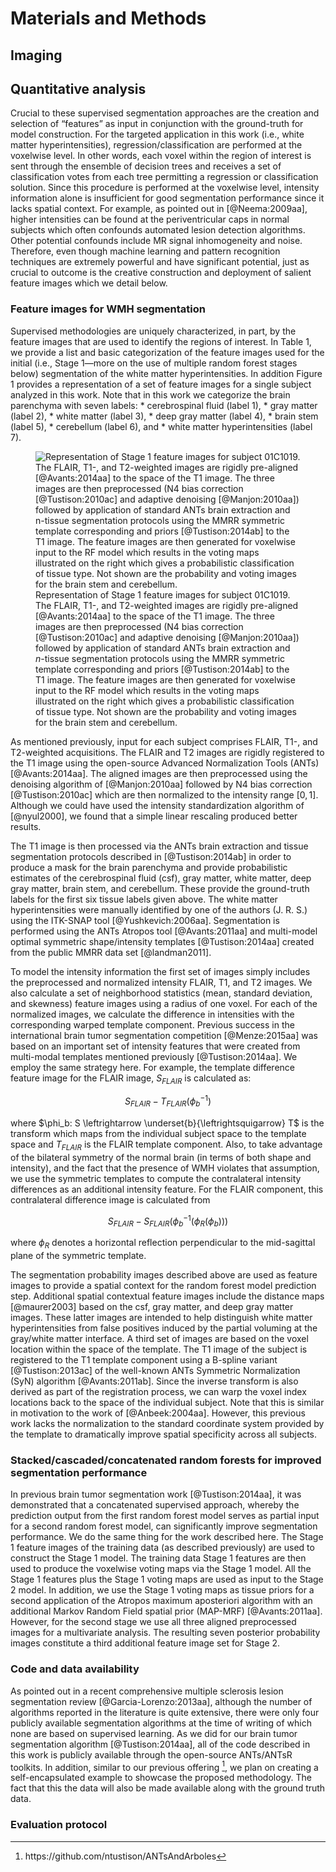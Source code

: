 
# Materials and Methods

## Imaging

## Quantitative analysis

<!--

* Importance of machine learning in medical image analysis
    x give examples
    x (tools) support vector machines
    x (tools) neural networks
    x (apps)
    x Random forests algorithms
        x MS lesion detection (Geremeria 2011)
        x Brain tumor segmentation (BRATS 2012 and BRATS 2013)
        x Tustison 2015 (importance of feature images)
        x Pustina 2016
    x Random forests overview

* Overview of protocol
    * Preprocess all images
        * Denoise
        * N4 bias correction
    * Create Stage 1 feature images
    * Use those as input to the first stage RF model to get RF voting maps
        * CSF
        * GM
        * WM
        * Deep GM
        * Brain stem
        * Cerebellum
        * WMHs
    * Use RF voting maps as priors for antsAtroposN4.sh to perform Bayesian-based
      segmentation with an additional Markov random field prior to promote spatial
      smoothness of the labels.
    * Use Stage 1 feature images + RF voting maps + antsAtroposN4.sh posteriors as
      Stage 2 feature images.
    * Remove isolated voxels as final refinement.


* Creation of feature images (all contained within ANTs)
    * Benefits of open source
    * best registration (for template building)
    * Preprocessing
        * Denoising
        * N4 bias correction
    * Types of feature images and motivation for their use (Stage 1)
        * Normalized intensities and neighborhood statistics image
        * Symmetric template --- the brain exhibits a shape and intensity bilateral
          symmetry under normal conditions.  WMHs can "break" this symmetry.
        * Probabilistic segmentations, distance maps and symmetric template indices ---
          help remove false positives
          caused by partial voluming at the gray/white matter interface and the location
          indices since, for example, higher intensities can be found at the periventricular
          caps in normal subjects [@Neema:2009aa] which often confounds automated lesion
          detection algorithms.
    * Types of feature images and motivation for their use (Stage 2)
        * All previously images (for the reasons stated above)
        * ``antsAtroposN4.sh`` with a large prior weight (w=0.5) on all three modalities
          to classify voxels based on intensity (use MRF to smooth out remaining noise
          in labeling).

* Public avail

* Leave one out evaluation strategy overview
    * Create stage 1 feature images for all subjects
    * For each of the 24 subjects, take out a subject and create a Stage 1 random forest
      model from the remaining feature images + manually labeled truth data.
    * For each of the remaining 23 subjects, send them through the Stage 1 RF model.
    * The above step permits the creation of the Stage 2 feature images
    * Create the Stage 2 RF model from the 23 sets of Stage 2 feature images.
    * Send the leave-one-out subject through the two RF models (as described above).
    * Compare with ground truth.

* (Save for Discusion) Difficulties of WMH evaluation (outlined in greater detail here [@MIAreview].
    *
-->


Crucial to these supervised segmentation approaches are the creation and selection of
"features" as input in conjunction with the ground-truth for model construction.  For the
targeted application in this work (i.e., white matter hyperintensities),
regression/classification are performed at the voxelwise level.  In other words, each voxel
within the region of interest is sent through the ensemble of decision trees and receives
a set of classification votes from each tree permitting a regression or classification
solution.  Since this procedure is performed at the voxelwise level, intensity information
alone is insufficient for good segmentation performance since it lacks spatial context.
For example, as pointed out in [@Neema:2009aa], higher intensities can be found at the
periventricular caps in normal subjects which often confounds automated lesion detection
algorithms.  Other potential confounds include MR signal inhomogeneity and noise.  Therefore,
even though machine learning and pattern recognition techniques are extremely powerful and
have significant potential, just as crucial to outcome is the creative construction and
deployment of salient feature images which we detail below.

### Feature images for WMH segmentation

\input{featureImagesTable.tex}

Supervised methodologies are uniquely characterized, in part, by the feature images that
are used to identify the regions of interest.  In Table 1, we provide a list and basic
categorization of the feature images used for the initial (i.e., Stage 1---more on the use
of multiple random forest stages below) segmentation of the white matter hyperintensities.
In addition Figure 1 provides a representation of a set of feature images for a single
subject analyzed in this work.  Note that in this work we categorize the brain parenchyma
with seven labels:
* cerebrospinal fluid (label 1),
* gray matter (label 2),
* white matter (label 3),
* deep gray matter (label 4),
* brain stem (label 5),
* cerebellum (label 6), and
* white matter hyperintensities (label 7).

![Representation of Stage 1 feature images for subject 01C1019.  The
FLAIR, T1-, and T2-weighted images are rigidly pre-aligned
[@Avants:2014aa] to the space of the T1 image.  The three images are then preprocessed
(N4 bias correction [@Tustison:2010ac] and adaptive denoising [@Manjon:2010aa]) followed by
application of standard ANTs brain extraction and $n$-tissue segmentation protocols using
the MMRR symmetric template corresponding and priors [@Tustison:2014ab] to the T1 image.
The feature images are then generated for voxelwise input to the RF model which results in
the voting maps illustrated on the right which gives a probabilistic classification of
tissue type.  Not shown are the probability and voting images for the brain stem and
cerebellum.](Figures/featureImages.png)

As mentioned previously, input for each subject comprises FLAIR, T1-, and T2-weighted
acquisitions.  The FLAIR and T2 images are rigidly registered to the T1 image using
the open-source Advanced Normalization Tools (ANTs) [@Avants:2014aa].  The aligned images
are then preprocessed using the denoising algorithm of [@Manjon:2010aa] followed by
N4 bias correction [@Tustison:2010ac] which are then normalized to the intensity
range $[0,1]$.  Although we could have used the intensity standardization algorithm of
[@nyul2000], we found that a simple linear rescaling produced better results.

The T1 image is then processed via the ANTs brain
extraction and tissue segmentation protocols described in [@Tustison:2014ab] in order to
produce a mask for the brain parenchyma and provide probabilistic estimates of the
cerebrospinal fluid (csf), gray matter, white matter, deep gray matter, brain stem, and
cerebellum.  These provide the ground-truth labels for the first six tissue labels
given above.  The white matter hyperintensities were manually identified by one of the authors
(J. R. S.) using the ITK-SNAP tool [@Yushkevich:2006aa].  Segmentation is performed using
the ANTs Atropos tool [@Avants:2011aa] and
multi-model optimal symmetric shape/intensity templates [@Tustison:2014aa] created from the public
MMRR data set  [@landman2011].

To model the intensity information the first set of images simply includes the
preprocessed and normalized intensity FLAIR, T1, and T2 images.  We also calculate a set
of neighborhood statistics (mean, standard deviation, and skewness) feature images using
a radius of one voxel. For each of the normalized
images, we calculate the difference in intensities with the corresponding warped template
component.  Previous success in the international brain tumor segmentation
competition [@Menze:2015aa] was based on an important set of intensity features that were created
from multi-modal templates mentioned previously [@Tustison:2014aa].  We employ the
same strategy here.  For example, the template
difference feature image for the FLAIR image, $S_{FLAIR}$ is calculated as:

$$S_{FLAIR} - T_{FLAIR}\left(\phi_b^{-1}\right)$$

where $\phi_b: S  \leftrightarrow \underset{b}{\leftrightsquigarrow} T$ is the transform
which maps from the individual subject space to the
template space and $T_{FLAIR}$ is the FLAIR template component.  Also,
to take advantage of the bilateral symmetry of the normal brain (in terms of both shape
and intensity), and the fact that the presence of WMH violates that assumption,
we use the symmetric templates to compute the contralateral intensity
differences as an additional intensity feature.  For the FLAIR component, this contralateral
difference image is calculated from

$$S_{FLAIR} - S_{FLAIR}\left(\phi_b^{-1}\left(\phi_R\left(\phi_b\right)\right)\right)$$

where $\phi_R$ denotes a horizontal reflection perpendicular to the mid-sagittal plane of
the symmetric template.

The segmentation probability images described above are used as feature images to provide a
spatial context for the random forest model prediction step.  Additional spatial contextual
feature images include the distance maps [@maurer2003] based on the csf, gray matter, and
deep gray matter images.  These latter images are intended to help distinguish white matter
hyperintensities from false positives induced by the partial voluming at the gray/white
matter interface.  A third set of images are based on the voxel location within the
space of the template.  The T1 image of the subject is registered to the T1 template
component using a B-spline variant [@Tustison:2013ac] of the well-known ANTs Symmetric
Normalization (SyN) algorithm [@Avants:2011ab].  Since the inverse transform is also
derived as part of the registration process, we can warp the voxel index locations
back to the space of the individual subject.    Note that this is similar in motivation to the work
of [@Anbeek:2004aa].  However, this previous work lacks the normalization to the standard
coordinate system provided by the template to dramatically improve spatial specificity
across all subjects.

### Stacked/cascaded/concatenated random forests for improved segmentation performance

In previous brain tumor segmentation work [@Tustison:2014aa], it was demonstrated that a
concatenated supervised approach, whereby the prediction output from the first random forest
model serves as partial input for a second random forest model, can significantly improve
segmentation performance.  We do the same thing for the work described here.  The Stage 1
feature images of the training data (as described previously) are used to construct the
Stage 1 model.  The training data Stage 1 features are then used to produce the voxelwise
voting maps via the Stage 1 model.  All the Stage 1 features plus the Stage 1 voting maps
are used as input to the Stage 2 model.  In addition, we use the Stage 1 voting maps as
tissue priors for a second application of the Atropos maximum aposteriori algorithm with an
additional Markov Random Field spatial prior (MAP-MRF) [@Avants:2011aa].  However, for
the second stage we use all three aligned preprocessed images for a multivariate
analysis.  The resulting seven posterior probability images constitute a third additional
feature image set for Stage 2.

### Code and data availability

As pointed out in a recent comprehensive multiple sclerosis lesion segmentation review
[@Garcia-Lorenzo:2013aa], although the number of algorithms reported in the literature
is quite extensive, there were only four publicly available segmentation algorithms
at the time of writing of which none are based on supervised learning.  As we did for
our brain tumor segmentation algorithm [@Tustison:2014aa], all of the code described in
this work is publicly available through the open-source ANTs/ANTsR toolkits.  In addition,
similar to our previous offering [^1], we plan on creating
a self-encapsulated example to showcase the proposed methodology.  The fact that this
the data will also be made available \textcolor{red}{through the FITBIR repository} along
with the ground truth data.

[^1]: https://github.com/ntustison/ANTsAndArboles

### Evaluation protocol


